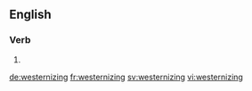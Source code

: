 
==English==

===Verb===
{{head|en}}

# {{present participle of|westernize|lang=en}}

[[de:westernizing]]
[[fr:westernizing]]
[[sv:westernizing]]
[[vi:westernizing]]